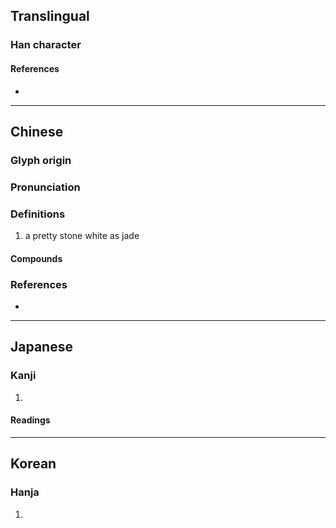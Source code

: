 {{character info}}
==Translingual==

===Han character===
{{Han char|rn=96|rad=玉|as=05|sn=9|four=11120|canj=MGMNR|ids=⿰𤣩可}}

====References====
* {{Han ref|kx=0729.120|dkj=20906|dj=1141.040|hdz=21105.180|uh=73C2|ud=29634|bh=CFC8|bd=53192}}


----

==Chinese==
{{zh-forms}}

===Glyph origin===
{{Han etym}}

===Pronunciation===
{{zh-pron
|m=kē
|c=o1,ngo1
|mc=y
|oc=y
|cat=
}}

===Definitions===
{{zh-hanzi}}

# a pretty stone white as jade

====Compounds====
{{zh-der|珂里|珂雪|玉珂|珂羅版|鳴珂巷}}

===References===
* {{R:yue:mfccd}}

----

==Japanese==

===Kanji===
{{ja-kanji|grade=|rs=玉05}}

# {{rfdef|ja|sort=玉05}}

====Readings====
{{ja-readings
|on=か
|kun=くつわがい, くつわ
}}

----

==Korean==

===Hanja===
{{ko-hanja|hangeul=가|eumhun=|rv=ga|mr=ka|y=ka}}

# {{rfdef|ko|sort=玉05}}
